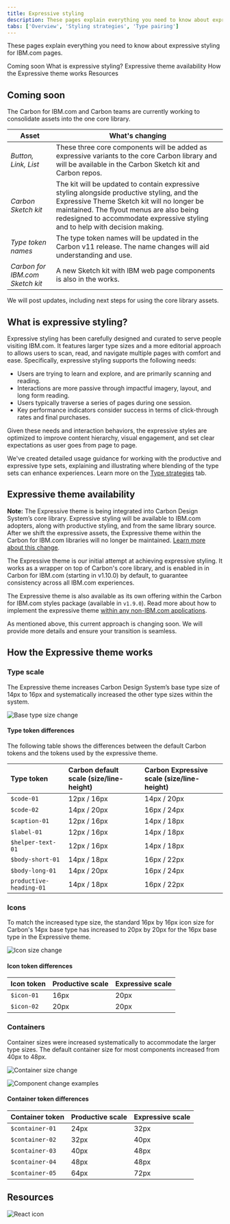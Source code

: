 ```yaml
---
title: Expressive styling
description: These pages explain everything you need to know about expressive styling for IBM.com pages. 
tabs: ['Overview', 'Styling strategies', 'Type pairing']
---
```


<PageDescription>

These pages explain everything you need to know about expressive styling for IBM.com pages. 

</PageDescription>

<AnchorLinks>

<AnchorLink>Coming soon</AnchorLink>
<AnchorLink>What is expressive styling?</AnchorLink>
<AnchorLink>Expressive theme availability</AnchorLink>
<AnchorLink>How the Expressive theme works</AnchorLink>
<AnchorLink>Resources</AnchorLink>

</AnchorLinks>

## Coming soon

The Carbon for IBM.com and Carbon teams are currently working to consolidate assets into the one core library. 

| Asset                           | What's changing                       |
| ------------------------------- | ------------------------------------- |
| _Button, Link, List_            | These three core components will be added as expressive variants to the core Carbon library and will be available in the Carbon Sketch kit and Carbon repos.      |
| _Carbon Sketch kit_             | The kit will be updated to contain expressive styling alongside productive styling, and the Expressive Theme Sketch kit will no longer be maintained. The flyout menus are also being redesigned to accommodate expressive styling and to help with decision making.     |
| _Type token names_              | The type token names will be updated in the Carbon v11 release. The name changes will aid understanding and use.             |
| _Carbon for IBM.com Sketch kit_ | A new Sketch kit with IBM web page components is also in the works. |

We will post updates, including next steps for using the core library assets. 

## What is expressive styling?

Expressive styling has been carefully designed and curated to serve people visiting IBM.com. It features larger type sizes and a more editorial approach to allows users to scan, read, and navigate multiple pages with comfort and ease. Specifically, expressive styling supports the following needs:

- Users are trying to learn and explore, and are primarily scanning and reading. 
- Interactions are more passive through impactful imagery, layout, and long form reading.
- Users typically traverse a series of pages during one session. 
- Key performance indicators consider success in terms of click-through rates and final purchases. 

Given these needs and interaction behaviors, the expressive styles are optimized to improve content hierarchy, visual engagement, and set clear expectations as user goes from page to page.

We've created detailed usage guidance for working with the productive and expressive type sets, explaining and illustrating where blending of the type sets can enhance experiences. Learn more on the [Type strategies](/expressive-styling/type-strategies) tab. 

## Expressive theme availability

<InlineNotification kind="warning">

**Note:** The Expressive theme is being integrated into Carbon Design System’s core library. Expressive styling will be available to IBM.com adopters, along with productive styling, and from the same library source. After we shift the expressive assets, the Expressive theme within the Carbon for IBM.com libraries will no longer be maintained. <a href="../../help/expressive-update">Learn more about this change</a>.

</InlineNotification>

The Expressive theme is our initial attempt at achieving expressive styling. It works as a wrapper on top of Carbon's core library, and is enabled in in Carbon for IBM.com (starting in v1.10.0) by default, to guarantee consistency across all IBM.com experiences. 

The Expressive theme is also available as its own offering within the Carbon for IBM.com styles package (available in `v1.9.0`). Read more about how to implement the expressive theme [within any non-IBM.com applications](https://carbon-expressive.mybluemix.net).

As mentioned above, this current approach is changing soon. We will provide more details and ensure your transition is seamless.

## How the Expressive theme works

### Type scale

The Expressive theme increases Carbon Design System’s base type size of 14px to 16px and systematically increased the other type sizes within the system.

<Row>
<Column colMd={8} colLg={8}>

![Base type size change](../../../images/guidelines/expressive-theme/type-size.png)

</Column>
</Row>


#### Type token differences

The following table shows the differences between the default Carbon tokens and the tokens used by the expressive theme.

| Type token | Carbon default scale (size/line-height) | Carbon Expressive scale (size/line-height) |
|:---|:---|:---|
|`$code-01`|12px / 16px|14px / 20px|
|`$code-02`|14px / 20px|16px / 24px|
|`$caption-01`|12px / 16px|14px / 18px|
|`$label-01`|12px / 16px|14px / 18px|
|`$helper-text-01`|12px / 16px|14px / 18px|
|`$body-short-01`|14px / 18px|16px / 22px|
|`$body-long-01`|14px / 20px|16px / 24px|
|`productive-heading-01`|14px / 18px|16px / 22px|


### Icons

To match the increased type size, the standard 16px by 16px icon size for Carbon's 14px base type has increased to 20px by 20px for the 16px base type in the Expressive theme.

<Row>
<Column colMd={8} colLg={8}>

![Icon size change](../../../images/guidelines/expressive-theme/icon-size.png)

</Column>
</Row>


#### Icon token differences

| Icon token | Productive scale | Expressive scale |
|:---|:---|:---|
|`$icon-01`|16px|20px|
|`$icon-02`|20px|20px|


### Containers

Container sizes were increased systematically to accommodate the larger type sizes. The default container size for most components increased from 40px to 48px.

<Row>
<Column colMd={8} colLg={8}>

![Container size change](../../../images/guidelines/expressive-theme/container-size.png)

</Column>
</Row>

<Row>
<Column colMd={8} colLg={8}>

![Component change examples](../../../images/guidelines/expressive-theme/component-examples.png)

</Column>
</Row>

#### Container token differences

| Container token | Productive scale | Expressive scale |
|:---|:---|:---|
|`$container-01`|24px|32px|
|`$container-02`|32px|40px|
|`$container-03`|40px|48px|
|`$container-04`|48px|48px|
|`$container-05`|64px|72px|


## Resources

<Row className="resource-card-group">
<Column colMd={4} colLg={4} noGutterSm>
    <ResourceCard
      subTitle="Carbon Design System with Expressive"
      aspectRatio="2:1"
      actionIcon="arrowRight"
      href="https://carbon-expressive.mybluemix.net"
      >

![React icon](../../../images/icon/react-icon.svg)

</ResourceCard>
</Column>
</Row>
